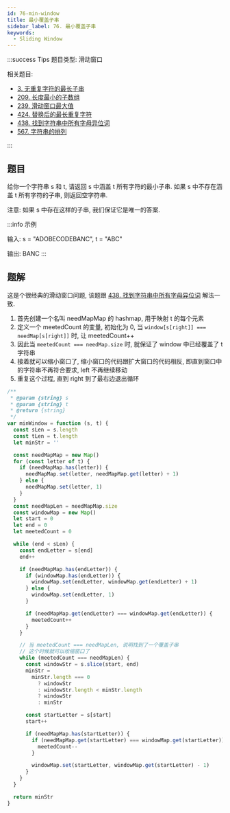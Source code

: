```yaml
---
id: 76-min-window
title: 最小覆盖子串
sidebar_label: 76. 最小覆盖子串
keywords:
  - Sliding Window
---
```


:::success Tips
题目类型: 滑动窗口

相关题目:

- [3. 无重复字符的最长子串](/leetcode/medium/3-length-of-longest-substring)
- [209. 长度最小的子数组](/leetcode/medium/209-min-sub-array-len)
- [239. 滑动窗口最大值](/leetcode/hard/239-max-sliding-window)
- [424. 替换后的最长重复字符](/leetcode/medium/424-character-replacement)
- [438. 找到字符串中所有字母异位词](/leetcode/medium/438-find-anagrams)
- [567. 字符串的排列](/leetcode/medium/567-check-inclusion)

:::

## 题目

给你一个字符串 s 和 t, 请返回 s 中涵盖 t 所有字符的最小子串. 如果 s 中不存在涵盖 t 所有字符的子串, 则返回空字符串.

注意: 如果 s 中存在这样的子串, 我们保证它是唯一的答案.

:::info 示例

输入: s = "ADOBECODEBANC", t = "ABC"

输出: BANC
:::

## 题解

这是个很经典的滑动窗口问题, 该题跟 [438. 找到字符串中所有字母异位词](/leetcode/medium/438-find-anagrams) 解法一致.

1. 首先创建一个名叫 needMapMap 的 hashmap, 用于映射 t 的每个元素
2. 定义一个 meetedCount 的变量, 初始化为 0, 当 `window[s[right]] === needMap[s[right]]` 时, 让 meetedCount++
3. 因此当 `meetedCount === needMap.size` 时, 就保证了 window 中已经覆盖了 t 字符串
4. 接着就可以缩小窗口了, 缩小窗口的代码跟扩大窗口的代码相反, 即直到窗口中的字符串不再符合要求, left 不再继续移动
5. 重复这个过程, 直到 right 到了最右边退出循环

```ts
/**
 * @param {string} s
 * @param {string} t
 * @return {string}
 */
var minWindow = function (s, t) {
  const sLen = s.length
  const tLen = t.length
  let minStr = ''

  const needMapMap = new Map()
  for (const letter of t) {
    if (needMapMap.has(letter)) {
      needMapMap.set(letter, needMapMap.get(letter) + 1)
    } else {
      needMapMap.set(letter, 1)
    }
  }
  const needMapLen = needMapMap.size
  const windowMap = new Map()
  let start = 0
  let end = 0
  let meetedCount = 0

  while (end < sLen) {
    const endLetter = s[end]
    end++

    if (needMapMap.has(endLetter)) {
      if (windowMap.has(endLetter)) {
        windowMap.set(endLetter, windowMap.get(endLetter) + 1)
      } else {
        windowMap.set(endLetter, 1)
      }

      if (needMapMap.get(endLetter) === windowMap.get(endLetter)) {
        meetedCount++
      }
    }

    // 当 meetedCount === needMapLen, 说明找到了一个覆盖子串
    // 这个时候就可以收缩窗口了
    while (meetedCount === needMapLen) {
      const windowStr = s.slice(start, end)
      minStr =
        minStr.length === 0
          ? windowStr
          : windowStr.length < minStr.length
          ? windowStr
          : minStr

      const startLetter = s[start]
      start++

      if (needMapMap.has(startLetter)) {
        if (needMapMap.get(startLetter) === windowMap.get(startLetter)) {
          meetedCount--
        }

        windowMap.set(startLetter, windowMap.get(startLetter) - 1)
      }
    }
  }

  return minStr
}
```
